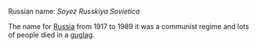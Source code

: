 


Russian name: ''Soyez Russkiya Sovietica''

The name for [[Russia]] from 1917 to 1989 it was a communist regime and lots of people died in a [[guglag]].